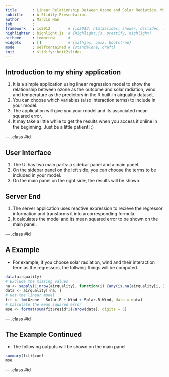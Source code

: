 ```yaml
---
title       : Linear Relationship Between Ozone and Solar Radiation, Wind and Temperature
subtitle    : A Slidify Presentation
author      : Marvin Han
job         : 
framework   : io2012        # {io2012, html5slides, shower, dzslides, ...}
highlighter : highlight.js  # {highlight.js, prettify, highlight}
hitheme     : tomorrow      # 
widgets     : []            # {mathjax, quiz, bootstrap}
mode        : selfcontained # {standalone, draft}
knit        : slidify::knit2slides
---
```


## Introduction to my shiny application

1. It is a simple application using linear regression model to show the relationship between ozone as the outcome and solar radiation, wind and temperature as the predictors in the R built-in airquality dataset. 
2. You can choose which variables (also interaction terms) to include in your model. 
3. The application will give you your model and its associated mean squared error.
4. It may take a little while to get the results when you access it online in the beginning. Just be a little patient! :)

--- .class #id 

## User Interface

1. The UI has two main parts: a sidebar panel and a main panel. 
2. On the sidebar panel on the left side, you can choose the terms to be included in your model. 
3. On the main panel on the right side, the results will be shown. 

## Server End

1. The server application uses reactive expression to recieve the regressor information and transforms it into a corresponding formula. 
2. It calculates the model and its mean squared error to be shown on the main panel.

--- .class #id

## A Example
- For example, if you choose solar radiation, wind and their interaction term as the regressors, the follwing things will be computed. 

```r
data(airquality)
# Exclude the missing values
na <- sapply(1:nrow(airquality), function(i) {any(is.na(airquality[i, ])) } )
data <- airquality[!na, ]
# Get the linear model
fit <- lm(Ozone ~ Solar.R + Wind + Solar.R:Wind, data = data)
# Calculate the mean squared error
mse <- format(sum(fit$resid^2)/nrow(data), digits = 5)
```

--- .class #id

## The Example Continued

- The following outputs will be shown on the main panel

``` r
summary(fit)$coef
mse
```

--- .class #id

